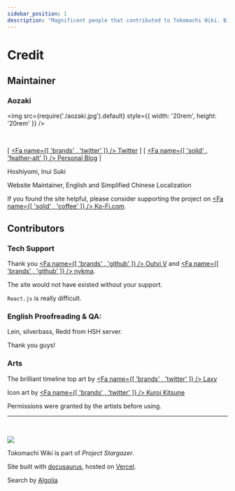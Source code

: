 ```yaml
---
sidebar_position: 1
description: "Magnificent people that contributed to Tokomachi Wiki. Big thank to all of you!"
---
```



# Credit

## Maintainer

### Aozaki

<img src={require('./aozaki.jpg').default} style={{ width: '20rem', height: '20rem' }} />

<br />

[ [<Fa name={[ 'brands' , 'twitter' ]} /> Twitter](https://twitter.com/Aozaki__) ] [ [<Fa name={[ 'solid' , 'feather-alt' ]} /> Personal Blog](https://aozaki.cc/) ]

Hoshiyomi, Inui Suki

Website Maintainer, English and Simplified Chinese Localization

If you found the site helpful, please consider supporting the project on [<Fa name={[ 'solid' , 'coffee' ]} /> Ko-Fi.com](https://ko-fi.com/project_stargazer).

<!--
### Mikaze

<br />
<img src="./mikaze.jpg" width="200' ]} />

[ [<Fa name={[ 'brands' , 'twitter' ]} /> Twitter](https://twitter.com/mikaze0322)] [ [<Fa name={[ 'brands' , 'youtube' ]} /> YouTube](https://www.youtube.com/channel/UCrpkt3YHPdpciDy-96H_2mg)]

Hoshiyomi, Translator, Clipper, Traditional Chinese Localization

-->

## Contributors

### Tech Support

Thank you [<Fa name={[ 'brands' , 'github' ]} /> Outvi V](https://github.com/outloudvi) and [<Fa name={[ 'brands' , 'github' ]} /> nykma](https://github.com/nykma).

The site would not have existed without your support.

`React.js` is really difficult.

### English Proofreading & QA:

Lein, silverbass, Redd from HSH server.

Thank you guys!

### Arts

The brilliant timeline top art by [<Fa name={[ 'brands' , 'twitter' ]} /> Laxy](https://twitter.com/laxyiii)

Icon art by [<Fa name={[ 'brands' , 'twitter' ]} /> Kuroi Kitsune](https://twitter.com/SensaiWorks)

Permissions were granted by the artists before using.

---

<br />

![](/img/project_stargazer.svg)

Tokomachi Wiki is part of _Project Stargazer_.

Site built with [docusaurus](https://docusaurus.io/), hosted on [Vercel](https://vercel.com/).

Search by [Algolia](https://docsearch.algolia.com/)
